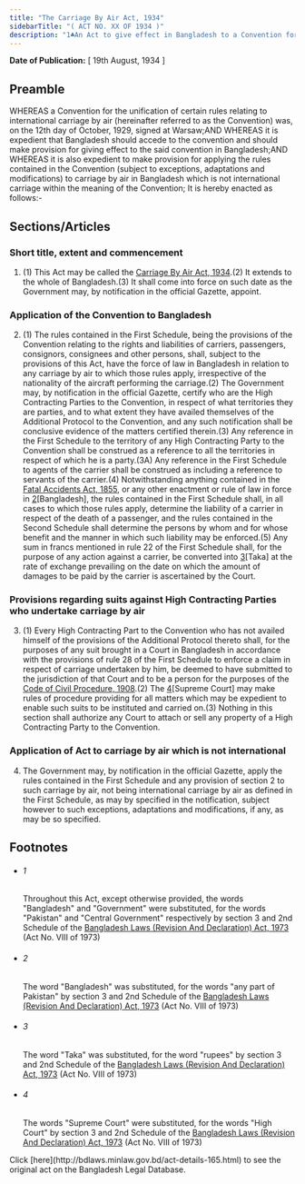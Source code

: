 ```yaml
---
title: "The Carriage By Air Act, 1934"
sidebarTitle: "( ACT NO. XX OF 1934 )"
description: "1♣An Act to give effect in Bangladesh to a Convention for the unification of certain rules relating to international carriage by air."
---
```


**Date of Publication:** [ 19th August, 1934 ]

## Preamble

WHEREAS a Convention for the unification of certain rules relating to international carriage by air (hereinafter referred to as the Convention) was, on the 12th day of October, 1929, signed at Warsaw;AND WHEREAS it is expedient that Bangladesh should accede to the convention and should make provision for giving effect to the said convention in Bangladesh;AND WHEREAS it is also expedient to make provision for applying the rules contained in the Convention (subject to exceptions, adaptations and modifications) to carriage by air in Bangladesh which is not international carriage within the meaning of the Convention; It is hereby enacted as follows:-

## Sections/Articles

### Short title, extent and commencement

1. (1) This Act may be called the [Carriage By Air Act, 1934](/laws/act-165 "Carriage By Air Act, 1934").(2) It extends to the whole of Bangladesh.(3) It shall come into force on such date as the Government may, by notification in the official Gazette, appoint.

### Application of the Convention to Bangladesh

2. (1) The rules contained in the First Schedule, being the provisions of the Convention relating to the rights and liabilities of carriers, passengers, consignors, consignees and other persons, shall, subject to the provisions of this Act, have the force of law in Bangladesh in relation to any carriage by air to which those rules apply, irrespective of the nationality of the aircraft performing the carriage.(2) The Government may, by notification in the official Gazette, certify who are the High Contracting Parties to the Convention, in respect of what territories they are parties, and to what extent they have availed themselves of the Additional Protocol to the Convention, and any such notification shall be conclusive evidence of the matters certified therein.(3) Any reference in the First Schedule to the territory of any High Contracting Party to the Convention shall be construed as a reference to all the territories in respect of which he is a party.(3A) Any reference in the First Schedule to agents of the carrier shall be construed as including a reference to servants of the carrier.(4) Notwithstanding anything contained in the [Fatal Accidents Act, 1855](/laws/act-7 "Fatal Accidents Act, 1855"), or any other enactment or rule of law in force in [2](1)[Bangladesh], the rules contained in the First Schedule shall, in all cases to which those rules apply, determine the liability of a carrier in respect of the death of a passenger, and the rules contained in the Second Schedule shall determine the persons by whom and for whose benefit and the manner in which such liability may be enforced.(5) Any sum in francs mentioned in rule 22 of the First Schedule shall, for the purpose of any action against a carrier, be converted into [3](2)[Taka] at the rate of exchange prevailing on the date on which the amount of damages to be paid by the carrier is ascertained by the Court.

### Provisions regarding suits against High Contracting Parties who undertake carriage by air

3. (1) Every High Contracting Part to the Convention who has not availed himself of the provisions of the Additional Protocol thereto shall, for the purposes of any suit brought in a Court in Bangladesh in accordance with the provisions of rule 28 of the First Schedule to enforce a claim in respect of carriage undertaken by him, be deemed to have submitted to the jurisdiction of that Court and to be a person for the purposes of the [Code of Civil Procedure, 1908](/laws/act-86 "Code of Civil Procedure, 1908").(2) The [4](1)[Supreme Court] may make rules of procedure providing for all matters which may be expedient to enable such suits to be instituted and carried on.(3) Nothing in this section shall authorize any Court to attach or sell any property of a High Contracting Party to the Convention.

### Application of Act to carriage by air which is not international

4. The Government may, by notification in the official Gazette, apply the rules contained in the First Schedule and any provision of section 2 to such carriage by air, not being international carriage by air as defined in the First Schedule, as may by specified in the notification, subject however to such exceptions, adaptations and modifications, if any, as may be so specified.

## Footnotes

- ###### 1

  Throughout this Act, except otherwise provided, the words "Bangladesh" and "Government" were substituted, for the words "Pakistan" and "Central Government" respectively by section 3 and 2nd Schedule of the [Bangladesh Laws (Revision And Declaration) Act, 1973](/laws/act-430 "Bangladesh Laws (Revision And Declaration) Act, 1973") (Act No. VIII of 1973)

- ###### 2

  The word "Bangladesh" was substituted, for the words "any part of Pakistan" by section 3 and 2nd Schedule of the [Bangladesh Laws (Revision And Declaration) Act, 1973](/laws/act-430 "Bangladesh Laws (Revision And Declaration) Act, 1973") (Act No. VIII of 1973)

- ###### 3

  The word "Taka" was substituted, for the word "rupees" by section 3 and 2nd Schedule of the [Bangladesh Laws (Revision And Declaration) Act, 1973](/laws/act-430 "Bangladesh Laws (Revision And Declaration) Act, 1973") (Act No. VIII of 1973)

- ###### 4

  The words "Supreme Court" were substituted, for the words "High Court" by section 3 and 2nd Schedule of the [Bangladesh Laws (Revision And Declaration) Act, 1973](/laws/act-430 "Bangladesh Laws (Revision And Declaration) Act, 1973") (Act No. VIII of 1973)

<Note>
  Click [here](http://bdlaws.minlaw.gov.bd/act-details-165.html) to see the original act on the Bangladesh Legal Database.
</Note>
